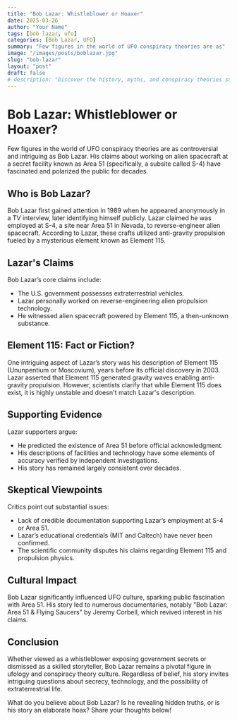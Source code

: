 ```yaml
---
title: "Bob Lazar: Whistleblower or Hoaxer"
date: 2025-03-26
author: "Your Name"
tags: [bob lazar, ufo]
categories: [Bob Lazar, UFO]
summary: "Few figures in the world of UFO conspiracy theories are as"
image: "/images/posts/boblazar.jpg"
slug: "bob-lazar"
layout: "post"
draft: false
# description: "Discover the history, myths, and conspiracy theories surrounding Area 51, America's most infamous military base."
---
```


# Bob Lazar: Whistleblower or Hoaxer?

Few figures in the world of UFO conspiracy theories are as controversial and intriguing as Bob Lazar. His claims about working on alien spacecraft at a secret facility known as Area 51 (specifically, a subsite called S-4) have fascinated and polarized the public for decades.

## Who is Bob Lazar?

Bob Lazar first gained attention in 1989 when he appeared anonymously in a TV interview, later identifying himself publicly. Lazar claimed he was employed at S-4, a site near Area 51 in Nevada, to reverse-engineer alien spacecraft. According to Lazar, these crafts utilized anti-gravity propulsion fueled by a mysterious element known as Element 115.

## Lazar's Claims

Bob Lazar’s core claims include:

- The U.S. government possesses extraterrestrial vehicles.
- Lazar personally worked on reverse-engineering alien propulsion technology.
- He witnessed alien spacecraft powered by Element 115, a then-unknown substance.

## Element 115: Fact or Fiction?

One intriguing aspect of Lazar’s story was his description of Element 115 (Ununpentium or Moscovium), years before its official discovery in 2003. Lazar asserted that Element 115 generated gravity waves enabling anti-gravity propulsion. However, scientists clarify that while Element 115 does exist, it is highly unstable and doesn't match Lazar's description.

## Supporting Evidence

Lazar supporters argue:

- He predicted the existence of Area 51 before official acknowledgment.
- His descriptions of facilities and technology have some elements of accuracy verified by independent investigations.
- His story has remained largely consistent over decades.

## Skeptical Viewpoints

Critics point out substantial issues:

- Lack of credible documentation supporting Lazar’s employment at S-4 or Area 51.
- Lazar’s educational credentials (MIT and Caltech) have never been confirmed.
- The scientific community disputes his claims regarding Element 115 and propulsion physics.

## Cultural Impact

Bob Lazar significantly influenced UFO culture, sparking public fascination with Area 51. His story led to numerous documentaries, notably "Bob Lazar: Area 51 & Flying Saucers" by Jeremy Corbell, which revived interest in his claims.

## Conclusion

Whether viewed as a whistleblower exposing government secrets or dismissed as a skilled storyteller, Bob Lazar remains a pivotal figure in ufology and conspiracy theory culture. Regardless of belief, his story invites intriguing questions about secrecy, technology, and the possibility of extraterrestrial life.

What do you believe about Bob Lazar? Is he revealing hidden truths, or is his story an elaborate hoax? Share your thoughts below!

